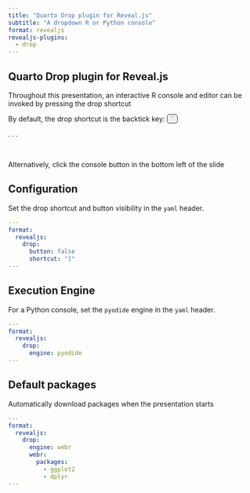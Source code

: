 ```yaml
---
title: "Quarto Drop plugin for Reveal.js"
subtitle: "A dropdown R or Python console"
format: revealjs
revealjs-plugins:
  - drop
---
```


## Quarto Drop plugin for Reveal.js

Throughout this presentation, an interactive R console and editor can be invoked by pressing the drop shortcut

By default, the drop shortcut is the backtick key: [&#96;]{style="background-color: #EEE; border: 1px solid #333; border-radius: 5px; padding: 0px 8px"}

. . . 

</br>

Alternatively, click the console button in the bottom left of the slide

## Configuration

Set the drop shortcut and button visibility in the `yaml` header.

```yaml
---
format:
  revealjs:
    drop:
      button: false
      shortcut: "]"
---
```

## Execution Engine

For a Python console, set the `pyodide` engine in the `yaml` header.

```yaml
---
format:
  revealjs:
    drop:
      engine: pyodide
---
```

## Default packages

Automatically download packages when the presentation starts

```yaml
---
format:
  revealjs:
    drop:
      engine: webr
      webr:
        packages:
          - ggplot2
          - dplyr
---
```